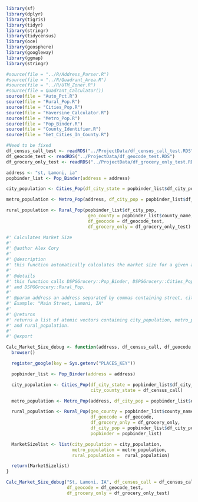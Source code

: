 ```r
library(sf)
library(dplyr)
library(tigris)
library(tidyr)
library(stringr)
library(tidycensus)
library(oce)
library(geosphere)
library(googleway)
library(ggmap)
library(stringr)
```

```r
#source(file = "../R/Address_Parser.R")
#source(file = "../R/Quadrant_Area.R")
#source(file = "../R/UTM_Zoner.R")
#source(file = Quadrant_Calculator())
source(file = "Auto_Pct.R")
source(file = "Rural_Pop.R")
source(file = "Cities_Pop.R")
source(file = "Haversine_Calculator.R")
source(file = "Metro_Pop.R")
source(file = "Pop_Binder.R")
source(file = "County_Identifier.R")
source(file = "Get_Cities_In_County.R")

#Need to be fixed
df_census_call_test <- readRDS("../ProjectData/df_census_call_test.RDS")
df_geocode_test <- readRDS("../ProjectData/df_geocode_test.RDS")
df_grocery_only_test <- readRDS("../ProjectData/df_grocery_only_test.RDS")
```


```r
address <- "st, Lamoni, ia"
popbinder_list <- Pop_Binder(address = address)

city_population <- Cities_Pop(df_city_state = popbinder_list$df_city_pop, city_county_state = df_census_call_test)

metro_population <- Metro_Pop(address, df_city_pop = popbinder_list$df_city_pop)

rural_population <- Rural_Pop(popbinder_list$df_city_pop,
                               geo_county = popbinder_list$county_name,
                               df_geocode = df_geocode_test,
                               df_grocery_only = df_grocery_only_test)

```


```r
#' Calculates Market Size
#' 
#' @author Alex Cory
#' 
#' @description 
#' this function automatically calculates the market size for a given address value.
#' 
#' @details
#' this function calls DSPGGrocery::Pop_Binder, DSPGGrocery::Cities_Pop, DSPGGrocery::Metro_Pop
#' and DSPGGrocery::Rural_Pop.
#' 
#' @param address an address separated by commas containing street, city, and abbreviated state.
#' Example: "Main Street, Lamoni, IA"
#' 
#' @returns
#' returns a list of atomic vectors containing city_population, metro_population,
#' and rural_population.
#' 
#' @export

Calc_Market_Size_debug <- function(address, df_census_call, df_geocode, df_grocery_only) {
  browser()

  register_google(key = Sys.getenv("PLACES_KEY"))

  popbinder_list <- Pop_Binder(address = address)

  city_population <- Cities_Pop(df_city_state = popbinder_list$df_city_pop,
                                city_county_state = df_census_call)

  metro_population <- Metro_Pop(address, df_city_pop = popbinder_list$df_city_pop)

  rural_population <- Rural_Pop(geo_county = popbinder_list$county_name,
                                df_geocode = df_geocode,
                                df_grocery_only = df_grocery_only,
                                df_city_pop = popbinder_list$df_city_pop,
                                popbinder = popbinder_list)

  MarketSizelist <- list(city_population = city_population,
                         metro_population = metro_population,
                         rural_population =  rural_population)

  return(MarketSizelist)
}
```

```r
Calc_Market_Size_debug("St, Lamoni, IA", df_census_call = df_census_call_test, 
                       df_geocode = df_geocode_test,
                       df_grocery_only = df_grocery_only_test)
```


